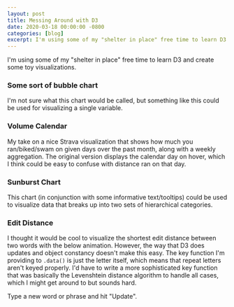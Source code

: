 ```yaml
---
layout: post
title: Messing Around with D3
date: 2020-03-18 00:00:00 -0800
categories: [blog]
excerpt: I'm using some of my "shelter in place" free time to learn D3 and create some toy visualizations.
---
```



I'm using some of my "shelter in place" free time to learn D3 and create some toy visualizations.

### Some sort of bubble chart

I'm not sure what this chart would be called, but something like this could be used for visualizing a single variable.

<BubbleChart />

<ExpandableCodeBlock filePath="d3/bubble_chart.jsx" />

### Volume Calendar

My take on a nice Strava visualization that shows how much you ran/biked/swam on given days over the past month, along with a weekly aggregation.
The original version displays the calendar day on hover, which I think could be easy to confuse with distance ran on that day.

<VolumeCalendar />

<ExpandableCodeBlock filePath="d3/volume_calendar.jsx" />

### Sunburst Chart

This chart (in conjunction with some informative text/tooltips) could be used to visualize data that breaks up into two sets of hierarchical categories.

<SunburstChart />

<ExpandableCodeBlock filePath="d3/sunburst_chart.jsx" />

### Edit Distance

I thought it would be cool to visualize the shortest edit distance between two words with the below animation.
However, the way that D3 does updates and object constancy doesn't make this easy. The key function I'm
providing to `.data()` is just the letter itself, which means that repeat letters
aren't keyed properly. I'd have to write a more sophisticated key function that was basically the Levenshtein
distance algorithm to handle all cases, which I might get around to but sounds hard.

Type a new word or phrase and hit "Update".

<EditDistance />

<ExpandableCodeBlock filePath="d3/edit_distance.jsx" />
